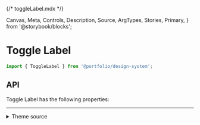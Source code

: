 {/* toggleLabel.mdx */}

  Canvas,
  Meta,
  Controls,
  Description,
  Source,
  ArgTypes,
  Stories,
  Primary,
} from '@storybook/blocks';


<Meta of={ToggleLabelStories} />

# Toggle Label

```js
import { ToggleLabel } from '@portfolio/design-system';
```

<Primary />

## API

Toggle Label has the following properties:

<Controls />

<Stories includePrimary={false} />

<hr />

<details>
<summary>Theme source</summary>

<Source dark language='jsx' code={ThemeFile} />
</details>
